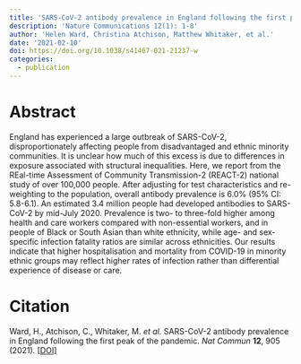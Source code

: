 ```yaml
---
title: 'SARS-CoV-2 antibody prevalence in England following the first peak of the pandemic'
description: 'Nature Communications 12(1): 1-8'
author: 'Helen Ward, Christina Atchison, Matthew Whitaker, et al.'
date: '2021-02-10'
doi: https://doi.org/10.1038/s41467-021-21237-w
categories: 
  - publication
---
```


# Abstract

England has experienced a large outbreak of SARS-CoV-2, disproportionately affecting people from disadvantaged and ethnic minority communities. It is unclear how much of this excess is due to differences in exposure associated with structural inequalities. Here, we report from the REal-time Assessment of Community Transmission-2 (REACT-2) national study of over 100,000 people. After adjusting for test characteristics and re-weighting to the population, overall antibody prevalence is 6.0% (95% CI: 5.8-6.1). An estimated 3.4 million people had developed antibodies to SARS-CoV-2 by mid-July 2020. Prevalence is two- to three-fold higher among health and care workers compared with non-essential workers, and in people of Black or South Asian than white ethnicity, while age- and sex-specific infection fatality ratios are similar across ethnicities. Our results indicate that higher hospitalisation and mortality from COVID-19 in minority ethnic groups may reflect higher rates of infection rather than differential experience of disease or care.

# Citation

Ward, H., Atchison, C., Whitaker, M. *et al.* SARS-CoV-2 antibody prevalence in England following the first peak of the pandemic. *Nat Commun* **12**, 905 (2021). [\[DOI\]](https://doi.org/10.1038/s41467-021-21237-w)
